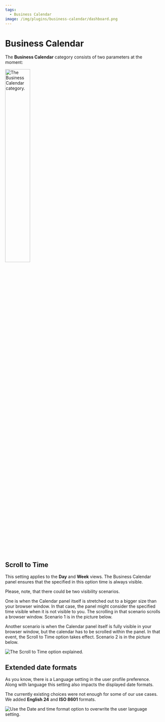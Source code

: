 ```yaml
---
tags:
  - Business Calendar
image: /img/plugins/business-calendar/dashboard.png
---
```



# Business Calendar

The **Business Calendar** category consists of two parameters at the moment:

<Image
  title="The Business Calendar category."
  src="/img/plugins/business-calendar/bus-calendar-section.png"
  width="40%"
/>

## Scroll to Time

This setting applies to the **Day** and **Week** views. The Business Calendar panel ensures that the specified in this option time is always visible.

Please, note, that there could be two visibility scenarios.

One is when the Calendar panel itself is stretched out to a bigger size than your browser window. In that case, the panel might consider the specified time visible when it is not visible to you. The scrolling in that scenario scrolls a browser window. Scenario 1 is in the picture below.

Another scenario is when the Calendar panel itself is fully visible in your browser window, but the calendar has to be scrolled within the panel. In that event, the Scroll to Time option takes effect. Scenario 2 is in the picture below.

<Image
  title="The Scroll to Time option explained."
  src="/img/blog/2023-11-01-calendar-panel-2.3.0/scroll.png"
/>

## Extended date formats

As you know, there is a Language setting in the user profile preference. Along with language this setting also impacts the displayed date formats.

The currently existing choices were not enough for some of our use cases. We added **English 24** and **ISO 8601** formats.

<Image
  title="Use the Date and time format option to overwrite the user language setting."
  src="/img/blog/2024-05-14-calendar-panel-3.0.0/language.png"
/>
